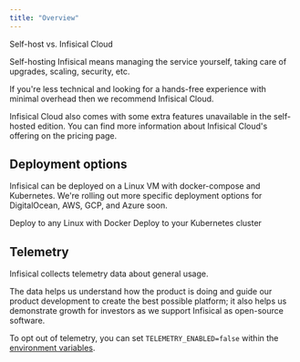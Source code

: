 ```yaml
---
title: "Overview"
---
```


<Info>
Self-host vs. Infisical Cloud

Self-hosting Infisical means managing the service yourself, taking care of upgrades, scaling, security, etc.

If you're less technical and looking for a hands-free experience with minimal overhead then we recommend Infisical Cloud.

Infisical Cloud also comes with some extra features unavailable in the self-hosted edition. You can find more information about Infisical Cloud's offering on the pricing page.

</Info>

## Deployment options

Infisical can be deployed on a Linux VM with docker-compose and Kubernetes. We're rolling out more specific deployment options for DigitalOcean, AWS, GCP, and Azure soon.

<CardGroup cols={2}>
  <Card title="Any Linux" icon="square-1" color="#ea5a0c" href="/self-hosting/deployments/linux">
    Deploy to any Linux with Docker
  </Card>
  <Card title="Kubernetes" icon="square-2" color="#0285c7" href="/self-hosting/deployments/kubernetes">
    Deploy to your Kubernetes cluster
  </Card>
</CardGroup>

## Telemetry

Infisical collects telemetry data about general usage.

The data helps us understand how the product is doing and guide our product development to create the best possible platform; it also helps us demonstrate growth for investors as we support Infisical as open-source software.

To opt out of telemetry, you can set `TELEMETRY_ENABLED=false` within the [environment variables](./configuration/envars).
